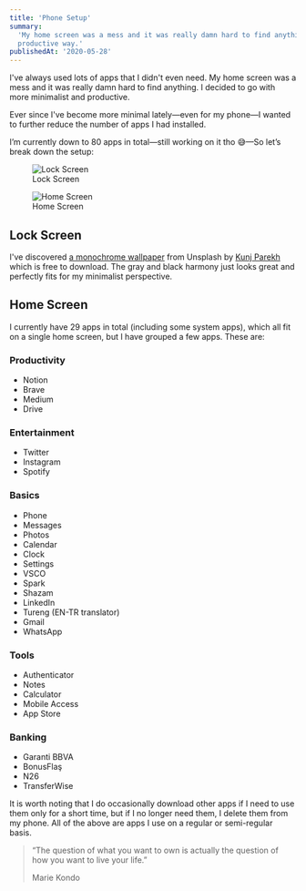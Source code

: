 ```yaml
---
title: 'Phone Setup'
summary:
  'My home screen was a mess and it was really damn hard to find anything. I decided to go with more minimal and
  productive way.'
publishedAt: '2020-05-28'
---
```


I've always used lots of apps that I didn't even need. My home screen was a mess and it was really damn hard to find
anything. I decided to go with more minimalist and productive.

Ever since I've become more minimal lately—even for my phone—I wanted to further reduce the number of apps I had
installed.

I’m currently down to 80 apps in total—still working on it tho 😅—So let’s break down the setup:

<div className="grid md:grid-cols-2 gap-8 md:gap-6 my-1">
  <figure>
    <img src="/images/iphone-lock.webp" alt="Lock Screen" width={400} height={900} />
    <figcaption>Lock Screen</figcaption>
  </figure>
  <figure>
    <img src="/images/iphone-home.webp" alt="Home Screen" width={400} height={900} />
    <figcaption>Home Screen</figcaption>
  </figure>
</div>

## Lock Screen

I've discovered [a monochrome wallpaper](https://unsplash.com/photos/Y5BD-H9qGvs) from Unsplash by
[Kunj Parekh](https://unsplash.com/@kunjparekh) which is free to download. The gray and black harmony just looks great
and perfectly fits for my minimalist perspective.

## Home Screen

I currently have 29 apps in total (including some system apps), which all fit on a single home screen, but I have
grouped a few apps. These are:

### Productivity

- Notion
- Brave
- Medium
- Drive

### Entertainment

- Twitter
- Instagram
- Spotify

### Basics

- Phone
- Messages
- Photos
- Calendar
- Clock
- Settings
- VSCO
- Spark
- Shazam
- LinkedIn
- Tureng (EN-TR translator)
- Gmail
- WhatsApp

### Tools

- Authenticator
- Notes
- Calculator
- Mobile Access
- App Store

### Banking

- Garanti BBVA
- BonusFlaş
- N26
- TransferWise

It is worth noting that I do occasionally download other apps if I need to use them only for a short time, but if I no
longer need them, I delete them from my phone. All of the above are apps I use on a regular or semi-regular basis.

> “The question of what you want to own is actually the question of how you want to live your life.”
>
> Marie Kondo
